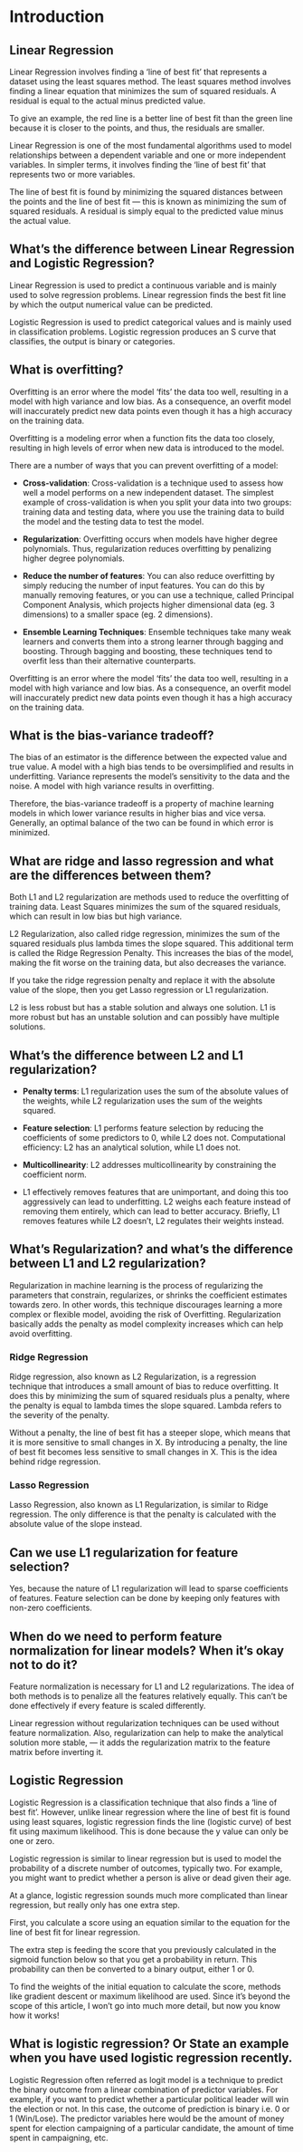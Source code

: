 # Introduction {#intro}

## Linear Regression

Linear Regression involves finding a ‘line of best fit’ that represents a dataset using the least squares method. The least squares method involves finding a linear equation that minimizes the sum of squared residuals. A residual is equal to the actual minus predicted value.

To give an example, the red line is a better line of best fit than the green line because it is closer to the points, and thus, the residuals are smaller. 

Linear Regression is one of the most fundamental algorithms used to model relationships between a dependent variable and one or more independent variables. In simpler terms, it involves finding the ‘line of best fit’ that represents two or more variables.

The line of best fit is found by minimizing the squared distances between the points and the line of best fit — this is known as minimizing the sum of squared residuals. A residual is simply equal to the predicted value minus the actual value.

## What’s the difference between Linear Regression and Logistic Regression?

Linear Regression is used to predict a continuous variable and is mainly used to solve regression problems. Linear regression finds the best fit line by which the output numerical value can be predicted.

Logistic Regression is used to predict categorical values and is mainly used in classification problems. Logistic regression produces an S curve that classifies, the output is binary or categories.

## What is overfitting?

Overfitting is an error where the model ‘fits’ the data too well, resulting in a model with high variance and low bias. As a consequence, an overfit model will inaccurately predict new data points even though it has a high accuracy on the training data.

Overfitting is a modeling error when a function fits the data too closely, resulting in high levels of error when new data is introduced to the model.

There are a number of ways that you can prevent overfitting of a model:

- **Cross-validation**: Cross-validation is a technique used to assess how well a model performs on a new independent dataset. The simplest example of cross-validation is when you split your data into two groups: training data and testing data, where you use the training data to build the model and the testing data to test the model.

- **Regularization**: Overfitting occurs when models have higher degree polynomials. Thus, regularization reduces overfitting by penalizing higher degree polynomials.

- **Reduce the number of features**: You can also reduce overfitting by simply reducing the number of input features. You can do this by manually removing features, or you can use a technique, called Principal Component Analysis, which projects higher dimensional data (eg. 3 dimensions) to a smaller space (eg. 2 dimensions).

- **Ensemble Learning Techniques**: Ensemble techniques take many weak learners and converts them into a strong learner through bagging and boosting. Through bagging and boosting, these techniques tend to overfit less than their alternative counterparts.

Overfitting is an error where the model ‘fits’ the data too well, resulting in a model with high variance and low bias. As a consequence, an overfit model will inaccurately predict new data points even though it has a high accuracy on the training data.

## What is the bias-variance tradeoff?

The bias of an estimator is the difference between the expected value and true value. A model with a high bias tends to be oversimplified and results in underfitting. Variance represents the model’s sensitivity to the data and the noise. A model with high variance results in overfitting.

Therefore, the bias-variance tradeoff is a property of machine learning models in which lower variance results in higher bias and vice versa. Generally, an optimal balance of the two can be found in which error is minimized.

## What are ridge and lasso regression and what are the differences between them?

Both L1 and L2 regularization are methods used to reduce the overfitting of training data. Least Squares minimizes the sum of the squared residuals, which can result in low bias but high variance.
 
L2 Regularization, also called ridge regression, minimizes the sum of the squared residuals plus lambda times the slope squared. This additional term is called the Ridge Regression Penalty. This increases the bias of the model, making the fit worse on the training data, but also decreases the variance.

If you take the ridge regression penalty and replace it with the absolute value of the slope, then you get Lasso regression or L1 regularization.

L2 is less robust but has a stable solution and always one solution. L1 is more robust but has an unstable solution and can possibly have multiple solutions.

## What’s the difference between L2 and L1 regularization? 

- **Penalty terms**: L1 regularization uses the sum of the absolute values of the weights, while L2 regularization uses the sum of the weights squared.

- **Feature selection**: L1 performs feature selection by reducing the coefficients of some predictors to 0, while L2 does not.
Computational efficiency: L2 has an analytical solution, while L1 does not.

- **Multicollinearity**: L2 addresses multicollinearity by constraining the coefficient norm.

- L1 effectively removes features that are unimportant, and doing this too aggressively can lead to underfitting. L2 weighs each feature instead of removing them entirely, which can lead to better accuracy. Briefly, L1 removes features while L2 doesn’t, L2 regulates their weights instead.

## What’s Regularization? and what’s the difference between L1 and L2 regularization?

Regularization in machine learning is the process of regularizing the parameters that constrain, regularizes, or shrinks the coefficient estimates towards zero. In other words, this technique discourages learning a more complex or flexible model, avoiding the risk of Overfitting. Regularization basically adds the penalty as model complexity increases which can help avoid overfitting.

### Ridge Regression

Ridge regression, also known as L2 Regularization, is a regression technique that introduces a small amount of bias to reduce overfitting. It does this by minimizing the sum of squared residuals plus a penalty, where the penalty is equal to lambda times the slope squared. Lambda refers to the severity of the penalty.
 
Without a penalty, the line of best fit has a steeper slope, which means that it is more sensitive to small changes in X. By introducing a penalty, the line of best fit becomes less sensitive to small changes in X. This is the idea behind ridge regression.

### Lasso Regression

Lasso Regression, also known as L1 Regularization, is similar to Ridge regression. The only difference is that the penalty is calculated with the absolute value of the slope instead.
 
## Can we use L1 regularization for feature selection? 

Yes, because the nature of L1 regularization will lead to sparse coefficients of features. Feature selection can be done by keeping only features with non-zero coefficients.

## When do we need to perform feature normalization for linear models? When it’s okay not to do it? 

Feature normalization is necessary for L1 and L2 regularizations. The idea of both methods is to penalize all the features relatively equally. This can't be done effectively if every feature is scaled differently.

Linear regression without regularization techniques can be used without feature normalization. Also, regularization can help to make the analytical solution more stable, — it adds the regularization matrix to the feature matrix before inverting it.

## Logistic Regression

Logistic Regression is a classification technique that also finds a ‘line of best fit’. However, unlike linear regression where the line of best fit is found using least squares, logistic regression finds the line (logistic curve) of best fit using maximum likelihood. This is done because the y value can only be one or zero.
 
Logistic regression is similar to linear regression but is used to model the probability of a discrete number of outcomes, typically two. For example, you might want to predict whether a person is alive or dead given their age.

At a glance, logistic regression sounds much more complicated than linear regression, but really only has one extra step.

First, you calculate a score using an equation similar to the equation for the line of best fit for linear regression.
 
The extra step is feeding the score that you previously calculated in the sigmoid function below so that you get a probability in return. This probability can then be converted to a binary output, either 1 or 0.
 
To find the weights of the initial equation to calculate the score, methods like gradient descent or maximum likelihood are used. Since it’s beyond the scope of this article, I won’t go into much more detail, but now you know how it works!

## What is logistic regression? Or State an example when you have used logistic regression recently.

Logistic Regression often referred as logit model is a technique to predict the binary outcome from a linear combination of predictor variables. For example, if you want to predict whether a particular political leader will win the election or not. In this case, the outcome of prediction is binary i.e. 0 or 1 (Win/Lose). The predictor variables here would be the amount of money spent for election campaigning of a particular candidate, the amount of time spent in campaigning, etc.

<!-- You can label chapter and section titles using `{#label}` after them, e.g., we can reference Chapter \@ref(intro). If you do not manually label them, there will be automatic labels anyway, e.g., Chapter \@ref(methods). -->

<!--  ```{r nice-fig, fig.cap='Here is a nice figure!', out.width='80%', fig.asp=.75, fig.align='center'} -->
<!--  par(mar = c(4, 4, .1, .1)) -->
<!--  plot(pressure, type = 'b', pch = 19) -->
<!--  ``` -->

<!-- Reference a figure by its code chunk label with the `fig:` prefix, e.g., see Figure \@ref(fig:nice-fig). Similarly, you can reference tables generated from `knitr::kable()`, e.g., see Table \@ref(tab:nice-tab). -->

<!--  ```{r nice-tab, tidy=FALSE} -->
<!--  knitr::kable( -->
<!--    head(iris, 20), caption = 'Here is a nice table!', -->
<!--    booktabs = TRUE -->
<!--  ) -->
<!--  ``` -->

<!-- You can write citations, too. For example, we are using the **bookdown** package [@R-bookdown] in this sample book, which was built on top of R Markdown and **knitr** [@xie2015]. -->
